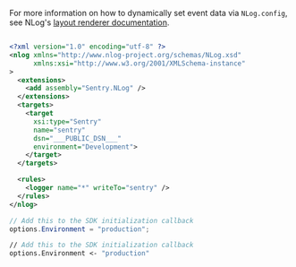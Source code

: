 <Alert level="" title="NLog Layouts">

For more information on how to dynamically set event data via `NLog.config`, see NLog's [layout renderer documentation](https://nlog-project.org/config/?tab=layout-renderers).

</Alert>


```xml {tabTitle:NLog.config}

<?xml version="1.0" encoding="utf-8" ?>
<nlog xmlns="http://www.nlog-project.org/schemas/NLog.xsd"
      xmlns:xsi="http://www.w3.org/2001/XMLSchema-instance"
>
  <extensions>
    <add assembly="Sentry.NLog" />
  </extensions>
  <targets>
    <target
      xsi:type="Sentry"
      name="sentry"
      dsn="___PUBLIC_DSN___"
      environment="Development">
    </target>
  </targets>

  <rules>
    <logger name="*" writeTo="sentry" />
  </rules>
</nlog>
```

```csharp
// Add this to the SDK initialization callback
options.Environment = "production";
```

```fsharp
// Add this to the SDK initialization callback
options.Environment <- "production"
```
